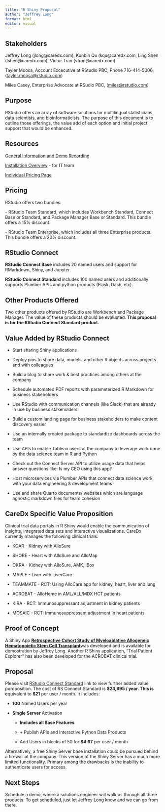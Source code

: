 ```yaml
---
title: "R Shiny Proposal"
author: "Jeffrey Long"
format: html
editor: visual
---
```


## Stakeholders

Jeffrey Long (jlong\@caredx.com), Kunbin Qu (kqu\@caredx.com, Ling Shen (lshen\@caredx.com), Victor Tran (vtran\@caredx.com)

Tayler Moosa, Account Excecutive at RStudio PBC, Phone 716-414-5006, ([tayler.moosa\@rstudio.com](mailto:tayler.moosa@rstudio.com "mailto:tayler.moosa@rstudio.com"))

Miles Casey, Enterprise Advocate at RSudio PBC, ([miles\@rstudio.com](mailto:miles@rstudio.com "mailto:miles@rstudio.com"))

## Purpose

RStudio offers an array of software solutions for multilingual statisticians, data scientists, and bioinformaticists. The purpose of this document is to outline those offerings, the value add of each option and initial project support that would be enhanced.

## Resources

[General Information and Demo Recording](https://colorado.rstudio.com/rsc/moosa-lsh-info/lshInformation.html "https://colorado.rstudio.com/rsc/moosa-lsh-info/lshInformation.html")

[Installation Overview](https://docs.rstudio.com/rsw/installation/ "https://docs.rstudio.com/rsw/installation/") - for IT team

[Individual Pricing Page](https://www.rstudio.com/pricing/individual-products/ "https://www.rstudio.com/pricing/individual-products/")

## Pricing

RStudio offers two bundles:

\- RStudio Team Standard, which includes Workbench Standard, Connect Base or Standard, and Package Manager Base or Standard. This bundle offers a 15% discount.

\- RStudio Team Enterprise, which includes all three Enterprise products. This bundle offers a 20% discount.

## RStudio Connect

**RStudio Connect Base** includes 20 named users and support for RMarkdown, Shiny, and Jupyter.

**RStudio Connect Standard** includes 100 named users and additionally supports Plumber APIs and python products (Flask, Dash, etc).

## Other Products Offered

Two other products offered by RStudio are Workbench and Package Manager. The value of these products should be evaluated. **This proposal is for the RStudio Connect Standard product.**

## Value Added by RStudio Connect

-   Start sharing Shiny applications

-   Deploy pins to share data, models, and other R objects across projects and with colleagues

-   Build a blog to share work & best practices among others at the company

-   Schedule automated PDF reports with parameterized R Markdown for business stakeholders

-   Use RStudio with communication channels (like Slack) that are already in use by business stakeholders

-   Build a custom landing page for business stakeholders to make content discovery easier

-   Use an internally created package to standardize dashboards across the team

-   Use APIs to enable Tableau users at the company to leverage work done by the data science team in R and Python

-   Check out the Connect Server API to utilize usage data that helps answer questions like: Is my CEO using this app?

-   Host microservices via Plumber APIs that connect data science work with your data engineering & development teams

-   Use and share Quarto documents/ websites which are language agnostic markdown files for team cohesion

## CareDx Specific Value Proposition

Clinical trial data portals in R Shiny would enable the communication of insights, integrated data sets and interactive visualizations. CareDx currently manages the following clinical trials:

-   KOAR - Kidney with AlloSure

-   SHORE - Heart with AlloSure and AlloMap

-   OKRA - Kidney with AlloSure, AMK, iBox

-   MAPLE - Liver with LiverCare

-   TEAMMATE - RCT: Using AlloCare app for kidney, heart, liver and lung

-   ACROBAT - AlloHeme in AML/ALL/MDX HCT patients

-   KIRA - RCT: Immunosuppressant adjustment in kidney patients

-   MOSAIC - RCT: Immunosuppressant adjustment in heart patients

## Proof of Concept

A Shiny App [**Retrospective Cohort Study of Myeloablative Allogeneic Hematopoietic Stem Cell Transplant**](https://github.com/jeffreyCarlLong/hsct-shiny "A Shiny App Built On Public Data")was developed and is available for demostration by Jeffrey Long. Another R Shiny application, "Trial Patient Explorer" has also been developed for the ACROBAT clinical trial.

## Proposal

Please visit [RStudio Connect Standard](https://www.rstudio.com/products/connect/) link to view further added value poroposition. The cost of RS Connect Standard is **\$24,995 / year. This is e**quivalent to **\$21** per user / month. It includes:

-   **100** Named Users per year

-   **Single Server** Activation

    -   **Includes all Base Features**

    -   \+ Publish APIs and Interactive Python Data Products

    -   Add Users in blocks of 50 for **\$4.67** per user / month

Alternatively, a free Shiny Server base installation could be pursued behind a firewall at the company. This version of the Shiny Server has a much more limited functionality. Primary among the drawbacks is the inability to authenticate users for access.

## Next Steps

Schedule a demo, where a solutions engineer will walk us through all three products. To get scheduled, just let Jeffrey Long know and we can go from there.
